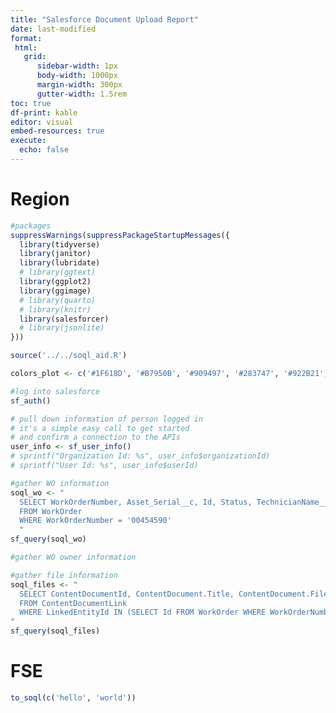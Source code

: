 ```yaml
---
title: "Salesforce Document Upload Report"
date: last-modified
format:
 html:
   grid:
      sidebar-width: 1px
      body-width: 1000px
      margin-width: 300px
      gutter-width: 1.5rem
toc: true
df-print: kable
editor: visual
embed-resources: true
execute:
  echo: false
---
```


# Region

```r
#packages
suppressWarnings(suppressPackageStartupMessages({
  library(tidyverse)
  library(janitor)
  library(lubridate)
  # library(ggtext)
  library(ggplot2)
  library(ggimage)
  # library(quarto)
  # library(knitr)
  library(salesforcer)
  # library(jsonlite)
}))

source('../../soql_aid.R')

colors_plot <- c('#1F618D', '#B7950B', '#909497', '#283747', '#922B21')

#log into salesforce
sf_auth()

# pull down information of person logged in
# it's a simple easy call to get started 
# and confirm a connection to the APIs
user_info <- sf_user_info()
# sprintf("Organization Id: %s", user_info$organizationId)
# sprintf("User Id: %s", user_info$userId)

```


```r

#gather WO information
soql_wo <- "
  SELECT WorkOrderNumber, Asset_Serial__c, Id, Status, TechnicianName__c, Work_order_close_date__c
  FROM WorkOrder 
  WHERE WorkOrderNumber = '00454590'
  "
sf_query(soql_wo)
```

```r
#gather WO owner information

```


```r
#gather file information
soql_files <- "
  SELECT ContentDocumentId, ContentDocument.Title, ContentDocument.FileExtension, ContentDocument.CreatedDate
  FROM ContentDocumentLink
  WHERE LinkedEntityId IN (SELECT Id FROM WorkOrder WHERE WorkOrderNumber = '00454590')
"
sf_query(soql_files)
```



# FSE

```r
to_soql(c('hello', 'world'))
```

